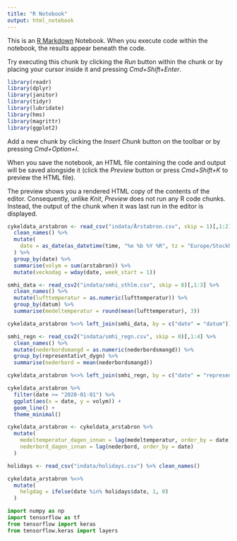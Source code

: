 ```yaml
---
title: "R Notebook"
output: html_notebook
---
```


This is an [R Markdown](http://rmarkdown.rstudio.com) Notebook. When you execute code within the notebook, the results appear beneath the code. 

Try executing this chunk by clicking the *Run* button within the chunk or by placing your cursor inside it and pressing *Cmd+Shift+Enter*. 

```r
library(readr)
library(dplyr)
library(janitor)
library(tidyr)
library(lubridate)
library(hms)
library(magrittr)
library(ggplot2)
```

Add a new chunk by clicking the *Insert Chunk* button on the toolbar or by pressing *Cmd+Option+I*.

When you save the notebook, an HTML file containing the code and output will be saved alongside it (click the *Preview* button or press *Cmd+Shift+K* to preview the HTML file). 

The preview shows you a rendered HTML copy of the contents of the editor. Consequently, unlike *Knit*, *Preview* does not run any R code chunks. Instead, the output of the chunk when it was last run in the editor is displayed.

```r
cykeldata_arstabron <- read_csv("indata/Årstabron.csv", skip = 1)[,1:2] %>% 
  clean_names() %>%
  mutate(
    date = as_date(as_datetime(time, "%e %b %Y %R", tz = "Europe/Stockholm"))
  ) %>%
  group_by(date) %>%
  summarise(volym = sum(arstabron)) %>%
  mutate(veckodag = wday(date, week_start = 1))
``` 

```r
smhi_data <- read_csv2("indata/smhi_sthlm.csv", skip = 8)[,1:3] %>%
  clean_names() %>%
  mutate(lufttemperatur = as.numeric(lufttemperatur)) %>%
  group_by(datum) %>%
  summarise(medeltemperatur = round(mean(lufttemperatur), 3))
```

```r
cykeldata_arstabron %<>% left_join(smhi_data, by = c("date" = "datum"))
```

```r
smhi_regn <- read_csv2("indata/smhi_regn.csv", skip = 8)[,1:4] %>%
  clean_names() %>%
  mutate(nederbordsmangd = as.numeric(nederbordsmangd)) %>%
  group_by(representativt_dygn) %>%
  summarise(nederbord = mean(nederbordsmangd))
```

```r
cykeldata_arstabron %<>% left_join(smhi_regn, by = c("date" = "representativt_dygn")) 
```

```r
cykeldata_arstabron %>%
  filter(date >= "2020-01-01") %>%
  ggplot(aes(x = date, y = volym)) +
  geom_line() +
  theme_minimal()
```

```r
cykeldata_arstabron <- cykeldata_arstabron %>%
  mutate(
    medeltemperatur_dagen_innan = lag(medeltemperatur, order_by = date),
    nederbord_dagen_innan = lag(nederbord, order_by = date)
  )
```

```r
holidays <- read_csv("indata/holidays.csv") %>% clean_names()
```

```r
cykeldata_arstabron %<>% 
  mutate(
    helgdag = ifelse(date %in% holidays$date, 1, 0)
  )
```

```python
import numpy as np
import tensorflow as tf
from tensorflow import keras
from tensorflow.keras import layers
```



